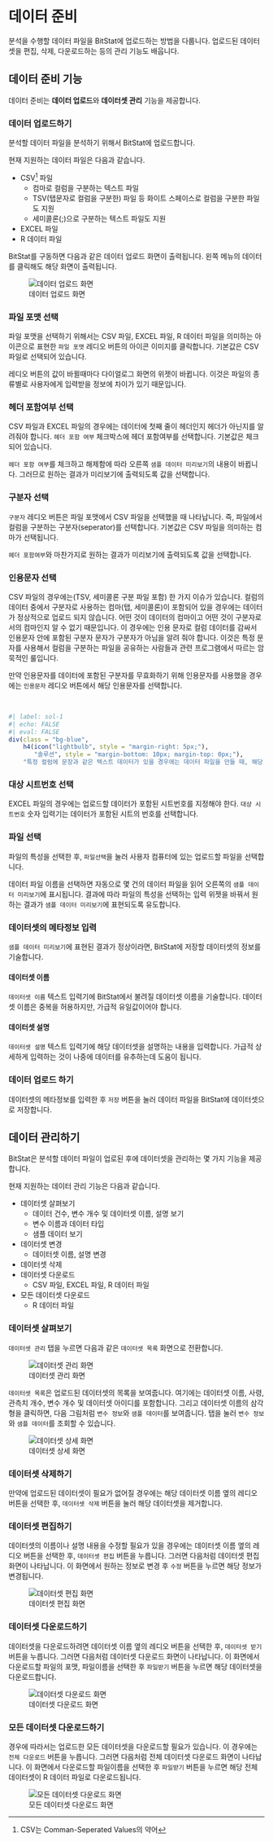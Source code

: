 # 데이터 준비


분석을 수행할 데이터 파일을 BitStat에 업로드하는 방법을 다룹니다.
업로드된 데이터셋을 편집, 삭제, 다운로드하는 등의 관리 기능도 배웁니다.


## 데이터 준비 기능

데이터 준비는 **데이터 업로드**와 **데이터셋 관리** 기능을 제공합니다.

### 데이터 업로드하기

분석할 데이터 파일을 분석하기 위해서 BitStat에 업로드합니다.

현재 지원하는 데이터 파일은 다음과 같습니다.

* CSV[^1] 파일
    * 컴마로 컬럼을 구분하는 텍스트 파일
    * TSV(탭문자로 컬럼을 구분한) 파일 등 화이트 스페이스로 컬럼을 구분한 파일도 지원
    * 세미콜론(;)으로 구분하는 텍스트 파일도 지원
* EXCEL 파일
* R 데이터 파일

[^1]: CSV는 Comman-Seperated Values의 약어

BitStat를 구동하면 다음과 같은 데이터 업로드 화면이 출력됩니다. 왼쪽 메뉴의 데이터를 클릭해도 해당 화면이 출력됩니다.

![데이터 업로드 화면](images/BitStat/upload_data.png)

### 파일 포맷 선택

파일 포맷을 선택하기 위해서는 CSV 파일, EXCEL 파일, R 데이터 파일을 의미하는 아이콘으로 표현한 `파일 포맷` 레디오 버튼의 아이콘 이미지를 클릭합니다.
기본값은 CSV 파일로 선택되어 있습니다.

레디오 버튼의 값이 바뀔때마다 다이얼로그 화면의 위젯이 바뀝니다. 이것은 파일의 종류별로 사용자에게 입력받을 정보에 차이가 있기 때문입니다.

### 헤더 포함여부 선택

CSV 파일과 EXCEL 파일의 경우에는 데이터에 첫째 줄이 헤더인지 헤더가 아닌지를 알려줘야 합니다. `헤더 포함 여부` 체크박스에 헤더 포함여부를 선택합니다. 기본값은 체크되어 있습니다.

`헤더 포함 여부`를 체크하고 해제함에 따라 오른쪽 `샘플 데이터 미리보기`의 내용이 바뀝니다. 그러므로 원하는 결과가 미리보기에 출력되도록 값을 선택합니다.

### 구분자 선택

`구분자` 레디오 버튼은 파일 포맷에서 CSV 파일을 선택했을 때 나타납니다. 즉, 파일에서 컬럼을 구분하는 구분자(seperator)를 선택합니다. 기본값은 CSV 파일을 의미하는 컴마가 선택됩니다.

`헤더 포함여부`와 마찬가지로 원하는 결과가 미리보기에 출력되도록 값을 선택합니다.

### 인용문자 선택

CSV 파일의 경우에는(TSV, 세미콜론 구분 파일 포함) 한 가지 이슈가 있습니다. 컬럼의 데이터 중에서 구분자로 사용하는 컴마(탭, 세미콜론)이 포함되어 있을 경우에는 데이터가 정상적으로 업로드 되지 않습니다. 어떤 것이 데이터의 컴마이고 어떤 것이 구분자로서의 컴마인지 알 수 없기 때문입니다. 이 경우에는 인용 문자로 컬럼 데이터를 감싸서 인용문자 안에 포함된 구분자 문자가 구분자가 아님을 알려 줘야 합니다. 이것은 특정 문자를 사용해서 컬럼을 구분하는 파일을 공유하는 사람들과 관련 프로그램에서 따르는 암묵적인 룰입니다.

만약 인용문자를 데이터에 포함된 구분자를 무효화하기 위해 인용문자를 사용했을 경우에는 `인용문자` 레디오 버튼에서 해당 인용문자를 선택합니다.

<br>

```r
#| label: sol-1
#| echo: FALSE
#| eval: FALSE
div(class = "bg-blue", 
    h4(icon("lightbulb", style = "margin-right: 5px;"), 
       "솔루션", style = "margin-bottom: 10px; margin-top: 0px;"), 
    "특정 컬럼에 문장과 같은 텍스트 데이터가 있을 경우에는 데이터 파일을 만들 때, 해당 컬럼은 인용문자로 감싸주는 것이 필요합니다. 이 경우에는 `인용문자` 레디오 버튼을 사용하세요.")
```

### 대상 시트번호 선택

EXCEL 파일의 경우에는 업로드할 데이터가 포함된 시트번호를 지정해야 한다. `대상 시트번호` 숫자 입력기는 데이터가 포함된 시트의 번호를 선택합니다.

### 파일 선택

파일의 특성을 선택한 후, `파일선택`을 눌러 사용자 컴퓨터에 있는 업로드할 파일을 선택합니다. 

데이터 파일 이름을 선택하면 자동으로 몇 건의 데이터 파일을 읽어 오른쪽의 `샘플 데이터 미리보기`에 표시됩니다. 결과에 따라 파일의 특성을 선택하는 입력 위젯을 바꿔서 원하는 결과가 `샘플 데이터 미리보기`에 표현되도록 유도합니다.  

### 데이터셋의 메타정보 입력

`샘플 데이터 미리보기`에 표현된 결과가 정상이라면, BitStat에 저장할 데이터셋의 정보를 기술합니다.

#### 데이터셋 이름

`데이터셋 이름` 텍스트 입력기에 BitStat에서 불려질 데이터셋 이름을 기술합니다. 데이터셋 이름은 중복을 허용하지만, 가급적 유일값이어야 합니다.

#### 데이터셋 설명

`데이터셋 설명` 텍스트 입력기에 해당 데이터셋을 설명하는 내용을 입력합니다. 가급적 상세하게 입력하는 것이 나중에 데이터를 유추하는데 도움이 됩니다.

### 데이터 업로드 하기

데이터셋의 메타정보를 입력한 후 `저장` 버튼을 눌러 데이터 파일을 BitStat에 데이터셋으로 저장합니다.


## 데이터 관리하기

BitStat은 분석할 데이터 파일이 업로된 후에 데이터셋을 관리하는 몇 가지 기능을 제공합니다.

현재 지원하는 데이터 관리 기능은 다음과 같습니다.

* 데이터셋 살펴보기
    * 데이터 건수, 변수 개수 및 데이터셋 이름, 설명 보기
    * 변수 이름과 데이터 타입
    * 샘플 데이터 보기
* 데이터셋 변경
    * 데이터셋 이름, 설명 변경
* 데이터셋 삭제
* 데이터셋 다운로드
    * CSV 파일, EXCEL 파일, R 데이터 파일
* 모든 데이터셋 다운로드
    * R 데이터 파일

### 데이터셋 살펴보기

`데이터셋 관리` 탭을 누르면 다음과 같은 `데이터셋 목록` 화면으로 전환합니다.

![데이터셋 관리 화면](images/BitStat/manage_data.png)

`데이터셋 목록`은 업로드된 데이터셋의 목록을 보여줍니다. 여기에는 데이터셋 이름, 사령, 관측치 개수, 변수 개수 및 데이터셋 아이디를 포함합니다. 그리고 데이터셋 이름의 삼각형을 클릭하면, 다음 그림처럼 `변수 정보`와 `샘플 데이터`를 보여줍니다. 탭을 눌러 `변수 정보`와 `샘플 데이터`를 조회할 수 있습니다.

![데이터셋 상세 화면](images/BitStat/view_data.png)

### 데이터셋 삭제하기

만약에 업로드된 데이터셋이 필요가 없어질 경우에는 해당 데이터셋 이름 옆의 레디오 버튼을 선택한 후, `데이터셋 삭제` 버튼을 눌러 해당 데이터셋을 제거합니다. 


### 데이터셋 편집하기

데이터셋의 이름이나 설명 내용을 수정할 필요가 있을 경우에는 데이터셋 이름 옆의 레디오 버튼을 선택한 후, `데이터셋 편집` 버튼을 누릅니다.  그러면 다음처럼 데이터셋 편집 화면이 나타납니다. 이 화면에서 원하는 정보로 변경 후 `수정` 버튼을 누르면 해당 정보가 변경됩니다. 

![데이터셋 편집 화면](images/BitStat/edit_data.png)

### 데이터셋 다운로드하기

데이터셋을 다운로드하려면 데이터셋 이름 옆의 레디오 버튼을 선택한 후, `데이터셋 받기` 버튼을 누릅니다.  그러면 다음처럼 데이터셋 다운로드 화면이 나타납니다. 이 화면에서 다운로드할 파일의 포맷, 파일이름을 선택한 후 `파일받기` 버튼을 누르면 해당 데이터셋을 다운로드합니다. 

![데이터셋 다운로드 화면](images/BitStat/download_data.png)

### 모든 데이터셋 다운로드하기

경우에 따라서는 업로드한 모든 데이터셋을 다운로드할 필요가 있습니다. 이 경우에는 `전체 다운로드` 버튼을 누릅니다.  그러면 다음처럼 전체 데이터셋 다운로드 화면이 나타납니다. 이 화면에서 다운로드할 파일이름을 선택한 후 `파일받기` 버튼을 누르면 해당 전체 데이터셋이 R 데이터 파일로 다운로드됩니다. 

![모든 데이터셋 다운로드 화면](images/BitStat/download_all.png)

